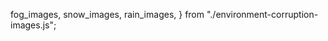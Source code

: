 
  fog_images,
  snow_images,
  rain_images,
} from "./environment-corruption-images.js";

<DisplayImages
  id={props.id}
  images={snow_images}
  data={props.getResults(algo_cid).results}
  corruption_index={1}
  corruption_name="Environment: Snow"
/>
